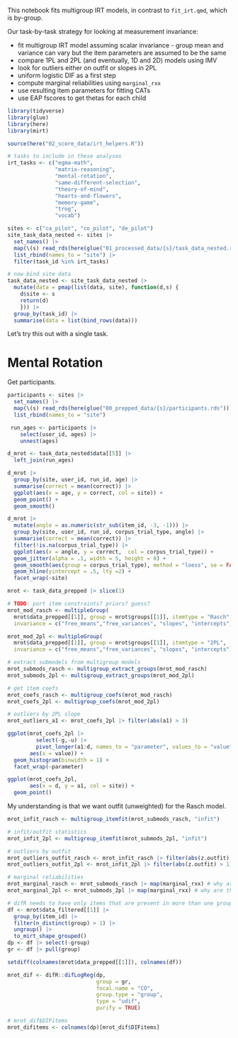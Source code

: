 This notebook fits multigroup IRT models, in contrast to `fit_irt.qmd`, which is by-group. 

Our task-by-task strategy for looking at measurement invariance:

* fit multigroup IRT model assuming scalar invariance - group mean and variance can vary but the item parameters are assumed to be the same
* compare 1PL and 2PL (and eventually, 1D and 2D) models using IMV
* look for outliers either on outfit or slopes in 2PL
* uniform logistic DIF as a first step
* compute marginal reliabilities using `marginal_rxx` 
* use resulting item parameters for fitting CATs
* use EAP fscores to get thetas for each child

```r
library(tidyverse)
library(glue)
library(here)
library(mirt)

source(here("02_score_data/irt_helpers.R"))

# tasks to include in these analyses
irt_tasks <- c("egma-math",
               "matrix-reasoning",
               "mental-rotation",
               "same-different-selection",
               "theory-of-mind",
               "hearts-and-flowers",
               "memory-game",
               "trog",
               "vocab")

sites <- c("ca_pilot", "co_pilot", "de_pilot")
site_task_data_nested <- sites |>
  set_names() |>
  map(\(s) read_rds(here(glue("01_processed_data/{s}/task_data_nested.rds")))) |>
  list_rbind(names_to = "site") |>
  filter(task_id %in% irt_tasks)

# now bind site data
task_data_nested <- site_task_data_nested |>
  mutate(data = pmap(list(data, site), function(d,s) {
    d$site <- s
    return(d) 
    })) |>
  group_by(task_id) |>
  summarise(data = list(bind_rows(data)))
```

Let's try this out with a single task. 


# Mental Rotation

Get participants. 

```r
participants <- sites |>
  set_names() |>
  map(\(s) read_rds(here(glue("00_prepped_data/{s}/participants.rds")))) |>
  list_rbind(names_to = "site")

 run_ages <- participants |>
    select(user_id, ages) |>
    unnest(ages)
```

```r
d_mrot <- task_data_nested$data[[5]] |>
  left_join(run_ages)

d_mrot |>
  group_by(site, user_id, run_id, age) |>
  summarise(correct = mean(correct)) |>
  ggplot(aes(x = age, y = correct, col = site)) + 
  geom_point() + 
  geom_smooth()
```

```r
d_mrot |>
  mutate(angle = as.numeric(str_sub(item_id, -3, -1))) |>
  group_by(site, user_id, run_id, corpus_trial_type, angle) |>
  summarise(correct = mean(correct)) |>
  filter(!is.na(corpus_trial_type)) |>
  ggplot(aes(x = angle, y = correct,  col = corpus_trial_type)) + 
  geom_jitter(alpha = .1, width = 5, height = 0) + 
  geom_smooth(aes(group = corpus_trial_type), method = "loess", se = FALSE) +
  geom_hline(yintercept = .5, lty =2) + 
  facet_wrap(~site)
```

```r
mrot <- task_data_prepped |> slice(1)

# TODO: port item constraints? priors? guess?
mrot_mod_rasch <- multipleGroup(
  mrot$data_prepped[[1]], group = mrot$groups[[1]], itemtype = "Rasch", 
  invariance = c("free_means","free_variances", "slopes", "intercepts"))

mrot_mod_2pl <- multipleGroup(
  mrot$data_prepped[[1]], group = mrot$groups[[1]], itemtype = "2PL", 
  invariance = c("free_means","free_variances", "slopes", "intercepts"))
```

```r
# extract submodels from multigroup models
mrot_submods_rasch <- multigroup_extract_groups(mrot_mod_rasch)
mrot_submods_2pl <- multigroup_extract_groups(mrot_mod_2pl)

# get item coefs
mrot_coefs_rasch <- multigroup_coefs(mrot_mod_rasch)
mrot_coefs_2pl <- multigroup_coefs(mrot_mod_2pl)
```


```r
# outliers by 2PL slope
mrot_outliers_a1 <- mrot_coefs_2pl |> filter(abs(a1) > 3) 

ggplot(mrot_coefs_2pl |>
         select(-g,-u) |>
         pivot_longer(a1:d, names_to = "parameter", values_to = "value"), 
       aes(x = value)) + 
  geom_histogram(binwidth = 1) + 
  facet_wrap(~parameter)
```


```r
ggplot(mrot_coefs_2pl, 
       aes(x = d, y = a1, col = site)) + 
  geom_point() 
```




My understanding is that we want outfit (unweighted) for the Rasch model.


```r
mrot_infit_rasch <- multigroup_itemfit(mrot_submods_rasch, "infit")

```



```r
# infit/outfit statistics
mrot_infit_2pl <- multigroup_itemfit(mrot_submods_2pl, "infit")

# outliers by outfit
mrot_outliers_outfit_rasch <- mrot_infit_rasch |> filter(abs(z.outfit) > 1)
mrot_outliers_outfit_2pl <- mrot_infit_2pl |> filter(abs(z.outfit) > 1)
```

```r
# marginal reliabilities
mrot_marginal_rasch <- mrot_submods_rasch |> map(marginal_rxx) # why are these the same?
mrot_marginal_2pl <- mrot_submods_2pl |> map(marginal_rxx) # why are these the same?
```


```r
# difR needs to have only items that are present in more than one group
df <- mrot$data_filtered[[1]] |>
  group_by(item_id) |>
  filter(n_distinct(group) > 1) |>
  ungroup() |>
  to_mirt_shape_grouped()
dp <- df |> select(-group)
gr <- df |> pull(group)

setdiff(colnames(mrot$data_prepped[[1]]), colnames(df))

mrot_dif <- difR::difLogReg(dp,
                            group = gr,
                            focal.name = "CO",
                            group.type = "group",
                            type = "udif", 
                            purify = TRUE)

# mrot_dif$DIFitems
mrot_difitems <- colnames(dp)[mrot_dif$DIFitems]
```
